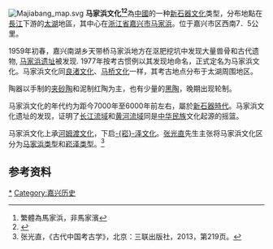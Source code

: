 [[File:Majiabang_map.svg|thumb]]
{{吴越历史}}
'''马家浜文化<ref>繁體為馬家浜，非馬家濱</ref><ref>{{Cite web|title=姑蘇志六 第183頁 (圖書館) - 中國哲學書電子化計劃|url=https://ctext.org/library.pl?if=gb&res=94423|access-date=2022-05-01|work=ctext.org|language=zh-TW}}</ref>'''為[[中國|中國]]的一种[[新石器文化|新石器文化]]类型，分布地點在[[長江|長江]]下游的[[太湖|太湖]]地區，其中心在[[浙江省|浙江省]][[嘉兴市|嘉兴市]][[马家浜|马家浜]]。位于嘉兴市区西南7．5公里。

1959年初春，嘉兴南湖乡天带桥马家浜地方在沤肥挖坑中发现大量兽骨和古代遗物, [[马家浜遗址|马家浜遗址]]被发现. 1977年按考古惯例以其发现地命名，正式定名为马家浜文化。马家浜文化同[[良渚文化|良渚文化]]、[[马桥文化|马桥文化]]一样，其考古地点分布于太湖周围地区。

陶器以手制的[[夹砂陶|夹砂陶]]和泥制红陶为主，也有少量的[[黑陶|黑陶]]，晚期出现轮制。

马家浜文化的年代约为距今7000年至6000年前左右，屬於[[新石器時代|新石器時代]]。马家浜文化遗址的发现，证明了[[长江流域|长江流域]]和[[黄河流域|黄河流域]]同是[[中华民族|中华民族]]文化起源的摇篮。

马家浜文化上承[[河姆渡文化|河姆渡文化]]，下启[[崧澤文化|-{崧}-泽文化]]。[[张光直|张光直]]先生主张将马家浜文化区分为[[马家浜类型|马家浜类型]]和[[崧泽类型|崧泽类型]]。<ref>张光直，《古代中国考古学》，北京：三联出版社，2013，第219页。</ref>

==参考资料==
{{reflist}}

{{Commonscat|Majiabang culture}}

{{中国新石器时代文化}}

[[Category:马家浜文化|*]]
[[Category:嘉兴历史|Category:嘉兴历史]]